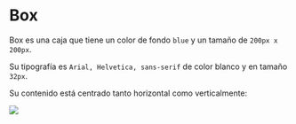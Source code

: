 
<Meta title="Consignas|Box" component={Box} />

# Box

Box es una caja que tiene un color de fondo `blue` y un tamaño de `200px x 200px`.

Su tipografía es `Arial, Helvetica, sans-serif` de color blanco y en tamaño `32px`.

Su contenido está centrado tanto horizontal como verticalmente:

<img src={BoxImage} />